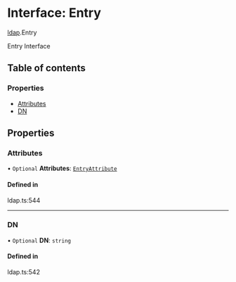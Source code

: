 # Interface: Entry

[ldap](/templates/protocols/javascript/modules/ldap).Entry

Entry Interface

## Table of contents

### Properties

- [Attributes](/templates/protocols/javascript/modules/ldap.Entry#attributes)
- [DN](/templates/protocols/javascript/modules/ldap.Entry#dn)

## Properties

### Attributes

• `Optional` **Attributes**: [`EntryAttribute`](/templates/protocols/javascript/modules/ldap.EntryAttribute)

#### Defined in

ldap.ts:544

___

### DN

• `Optional` **DN**: `string`

#### Defined in

ldap.ts:542
